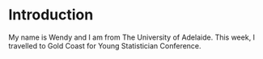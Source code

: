 # Introduction

My name is Wendy and I am from The University of Adelaide. This week, I travelled to Gold Coast for Young Statistician Conference.
